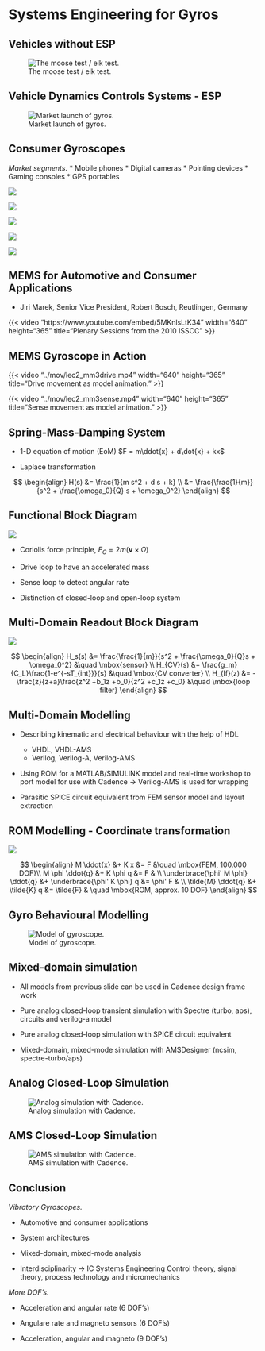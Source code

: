 # Systems Engineering for Gyros

## Vehicles without ESP

![The moose test / elk test.](../images/lec2_moose.png)


## Vehicle Dynamics Controls Systems - ESP

![Market launch of gyros.](../images/lec2_esp.png)


## Consumer Gyroscopes

*Market segments.* 
* Mobile phones
* Digital cameras
* Pointing devices
* Gaming consoles
* GPS portables


![](../images/lec2_ipad.png)

![](../images/lec2_samsung.png)

![](../images/lec2_garmin.png)

![](../images/lec2_ixus.png)

![](../images/lec2_wii.png)



## MEMS for Automotive and Consumer Applications

* Jiri Marek, Senior Vice President, Robert Bosch, Reutlingen, Germany

{{< video "https://www.youtube.com/embed/5MKnlsLtK34"
	width="640" 
	height="365" 
	title="Plenary Sessions from the 2010 ISSCC"
>}}



## MEMS Gyroscope in Action

{{< video "../mov/lec2_mm3drive.mp4"
	width="640" 
	height="365"	
	title="Drive movement as model animation."
>}}


{{< video "../mov/lec2_mm3sense.mp4"
	width="640" 
	height="365"
	title="Sense movement as model animation."
>}}



## Spring-Mass-Damping System

* 1-D equation of motion (EoM) $F = m\ddot{x} + d\dot{x} + kx$

* Laplace transformation

$$
\begin{align}
H(s) &= \frac{1}{m s^2 +  d s + k} \\
&= \frac{\frac{1}{m}}{s^2 + \frac{\omega_0}{Q} s + \omega_0^2}
\end{align}
$$


## Functional Block Diagram

![](../images/lec2_gyroblock.png)

* Coriolis force principle, $F_C = 2 m \left(\mathbf{v} \times \Omega \right)$

* Drive loop to have an accelerated mass

* Sense loop to detect angular rate

* Distinction of closed-loop and open-loop system


## Multi-Domain Readout Block Diagram

![](../images/lec2_sdsystem.png)

$$
\begin{align}
H_s(s) &= \frac{\frac{1}{m}}{s^2 + \frac{\omega_0}{Q}s + \omega_0^2} &\quad \mbox{sensor} \\
H_{CV}(s) &= \frac{g_m}{C_L}\frac{1-e^{-sT_{int}}}{s} &\quad \mbox{CV converter} \\
H_{lf}(z) &= -\frac{z}{z+a}\frac{z^2 +b_1z +b_0}{z^2 +c_1z +c_0} &\quad \mbox{loop filter}
\end{align}
$$


## Multi-Domain Modelling

* Describing kinematic and electrical behaviour with the help of HDL
  * VHDL, VHDL-AMS
  * Verilog, Verilog-A, Verilog-AMS

* Using ROM for a MATLAB/SIMULINK model and real-time workshop to port model for use with Cadence $\rightarrow$ Verilog-AMS is used for wrapping

* Parasitic SPICE circuit equivalent from FEM sensor model and layout extraction


## ROM Modelling - Coordinate transformation

![](../images/lec2_rom.png)

$$
\begin{align}
M \ddot{x} &+ K x &= F &\quad \mbox{FEM, 100.000 DOF}\\
M \phi \ddot{q} &+ K \phi q &= F & \\
\underbrace{\phi' M \phi} \ddot{q} &+ \underbrace{\phi' K \phi} q &= \phi' F & \\
\tilde{M} \ddot{q} &+ \tilde{K} q &= \tilde{F} & \quad \mbox{ROM, approx. 10 DOF}
\end{align}
$$


## Gyro Behavioural Modelling

![Model of gyroscope.](../images/lec2_gyromodel.png)


## Mixed-domain simulation

* All models from previous slide can be used in Cadence design frame work

* Pure analog closed-loop transient simulation with Spectre (turbo, aps), circuits and verilog-a model

* Pure analog closed-loop simulation with SPICE circuit equivalent

* Mixed-domain, mixed-mode simulation with AMSDesigner (ncsim, spectre-turbo/aps)



## Analog Closed-Loop Simulation

![Analog simulation with Cadence.](../images/lec2_analogsim.png)


## AMS Closed-Loop Simulation

![AMS simulation with Cadence.](../images/lec2_amssim.png)


## Conclusion

*Vibratory Gyroscopes.* 

* Automotive and consumer applications

* System architectures

* Mixed-domain, mixed-mode analysis

* Interdisciplinarity $\rightarrow$ IC Systems Engineering  Control theory, signal theory, process technology and micromechanics


*More DOF’s.* 

* Acceleration and angular rate (6 DOF’s)

* Angulare rate and magneto sensors (6 DOF’s)

* Acceleration, angular and magneto (9 DOF’s)
